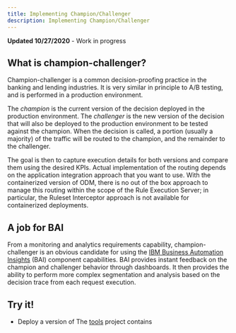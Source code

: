 ```yaml
---
title: Implementing Champion/Challenger
description: Implementing Champion/Challenger
---
```



<InlineNotification kind="warning">
<strong>Updated 10/27/2020</strong> - Work in progress
</InlineNotification>


## What is champion-challenger?

Champion-challenger is a common decision-proofing practice in the banking and lending industries. It is very similar in principle to A/B testing, and is performed in a production environment.

The *champion* is the current version of the decision deployed in the production environment. The *challenger* is the new version of the decision that will also be deployed to the production environment to be tested against the champion. When the decision is called, a portion (usually a majority) of the traffic will be routed to the champion, and the remainder to the challenger.

The goal is then to capture execution details for both versions and compare them using the desired KPIs. Actual implementation of the routing depends on the application integration approach that you want to use. With the containerized version of ODM, there is no out of the box approach to manage this routing within the scope of the Rule Execution Server; in particular, the Ruleset Interceptor approach is not available for containerized deployments.

## A job for BAI

From a monitoring and analytics requirements capability, champion-challenger is an obvious candidate for using the [IBM Business Automation Insights](https://www.ibm.com/support/knowledgecenter/SSYHZ8_20.0.x/com.ibm.dba.bai/topics/con_bai_overview_top.html) (BAI) component capabilities. BAI provides instant feedback on the champion and challenger behavior through dashboards. It then provides the ability to perform more complex segmentation and analysis based on the decision trace from each request execution.

## Try it!

- Deploy a version of 
The [tools](./tools) project contains 
